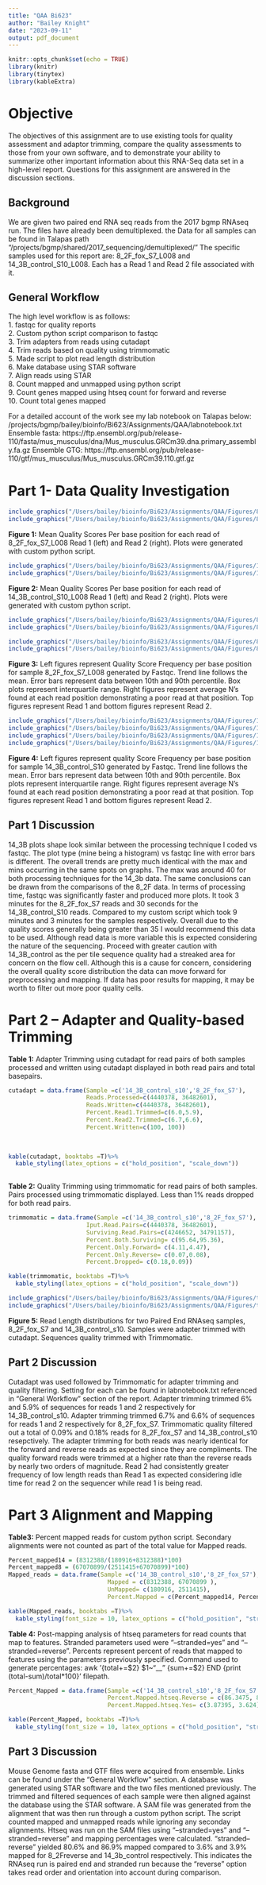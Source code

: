 ```yaml
---
title: "QAA Bi623"
author: "Bailey Knight"
date: "2023-09-11"
output: pdf_document
---
```


```r
knitr::opts_chunk$set(echo = TRUE)
library(knitr)
library(tinytex)
library(kableExtra)

```
# Objective
The objectives of this assignment are to use existing tools for quality assessment and adaptor trimming, compare
the quality assessments to those from your own software, and to demonstrate your ability to summarize other
important information about this RNA-Seq data set in a high-level report. Questions for this assignment are answered in the discussion sections.\

## Background
We are given two paired end RNA seq reads from the 2017 bgmp RNAseq run. The files have already been demultiplexed.
the Data for all samples can be found in Talapas path "/projects/bgmp/shared/2017_sequencing/demultiplexed/"
The specific samples used for this report are: 8_2F_fox_S7_L008 and 14_3B_control_S10_L008.
Each has a Read 1 and Read 2 file associated with it. \

## General Workflow
The high level workflow is as follows: \
1. fastqc for quality reports \
2. Custom python script comparison to fastqc \
3. Trim adapters from reads using cutadapt \
4. Trim reads based on quality using trimmomatic \
5. Made script to plot read length distribution \
6. Make database using STAR software \
7. Align reads using STAR \
8. Count mapped and unmapped using python script \
9. Count genes mapped using htseq count for forward and reverse \
10. Count total genes mapped \

For a detailed account of the work see my lab notebook on Talapas below: \
/projects/bgmp/bailey/bioinfo/Bi623/Assignments/QAA/labnotebook.txt \
Ensemble fasta: https://ftp.ensembl.org/pub/release-110/fasta/mus_musculus/dna/Mus_musculus.GRCm39.dna.primary_assembly.fa.gz
Ensemble GTG: https://ftp.ensembl.org/pub/release-110/gtf/mus_musculus/Mus_musculus.GRCm39.110.gtf.gz

# Part 1- Data Quality Investigation
```r
include_graphics("/Users/bailey/bioinfo/Bi623/Assignments/QAA/Figures/8_2F_fox_S7_L008_R1_001.fastq.gz_hist.png")
include_graphics("/Users/bailey/bioinfo/Bi623/Assignments/QAA/Figures/8_2F_fox_S7_L008_R2_001.fastq.gz_hist.png")
```
**Figure 1:** Mean Quality Scores Per base position for each read of 8_2F_fox_S7_L008 Read 1 (left) and Read 2 (right). Plots were generated with custom python script.
```r
include_graphics("/Users/bailey/bioinfo/Bi623/Assignments/QAA/Figures/14_3B_control_S10_L008_R1_001.fastq.gz_hist.png")
include_graphics("/Users/bailey/bioinfo/Bi623/Assignments/QAA/Figures/14_3B_control_S10_L008_R2_001.fastq.gz_hist.png")

```
**Figure 2:** Mean Quality Scores Per base position for each read of 14_3B_control_S10_L008 Read 1 (left) and Read 2 (right). Plots were generated with custom python script.
```r
include_graphics("/Users/bailey/bioinfo/Bi623/Assignments/QAA/Figures/8_2F_R1.png")
include_graphics("/Users/bailey/bioinfo/Bi623/Assignments/QAA/Figures/8_2F_R1_Ns.png")

```

```r
include_graphics("/Users/bailey/bioinfo/Bi623/Assignments/QAA/Figures/8_2F_R2.png")
include_graphics("/Users/bailey/bioinfo/Bi623/Assignments/QAA/Figures/8_2F_R2_Ns.png")
```
**Figure 3:** Left figures represent Quality Score Frequency per base position for sample 8_2F_fox_S7_L008 generated by Fastqc. Trend line follows the mean. Error bars represent data between 10th and 90th percentile. Box plots represent interquartile range. Right figures represent average N's found at each read position demonstrating a poor read at that position. Top figures represent Read 1 and bottom figures represent Read 2.
```r
include_graphics("/Users/bailey/bioinfo/Bi623/Assignments/QAA/Figures/14_3B_R1.png")
include_graphics("/Users/bailey/bioinfo/Bi623/Assignments/QAA/Figures/14_3B_R1_Ns.png")
include_graphics("/Users/bailey/bioinfo/Bi623/Assignments/QAA/Figures/14_3b_R2.png")
include_graphics("/Users/bailey/bioinfo/Bi623/Assignments/QAA/Figures/14_3B_R2_Ns.png")
```
**Figure 4:** Left figures represent quality Score Frequency per base position for sample 14_3B_control_S10 generated by Fastqc. Trend line follows the mean. Error bars represent data between 10th and 90th percentile. Box plots represent interquartile range. Right figures represent average N's found at each read position demonstrating a poor read at that position. Top figures represent Read 1 and bottom figures represent Read 2. \


## Part 1 Discussion
14_3B plots shape look similar between the processing technique I coded vs fastqc. The plot type (mine being a histogram) vs fastqc line with error bars is different. The overall trends are pretty much identical with the max and mins occurring in the same spots on graphs. The max was around 40 for both processing techniques for the 14_3b data. The same conclusions can be drawn from the comparisons of the 8_2F data. In terms of processing time, fastqc was significantly faster and produced more plots. It took 3 minutes for the 8_2F_fox_S7 reads and 30 seconds for the 14_3B_control_S10 reads. Compared to my custom script which took 9 minutes and 3 minutes for the samples respectively.
Overall due to the quality scores generally being greater than 35 I would recommend this data to be used. Although read data is more variable this is expected considering the nature of the sequencing.  Proceed with greater caution with 14_3B_control as the per tile sequence quality had a streaked area for concern on the flow cell. Although this is a cause for concern, considering the overall quality score distribution the data can move forward for preprocessing and mapping. If data has poor results for mapping, it may be worth to filter out more poor quality cells.\

# Part 2 – Adapter and Quality-based Trimming
**Table 1:** Adapter Trimming using cutadapt for read pairs of both samples processed and written using cutadapt displayed in both read pairs and total basepairs. \
```r
cutadapt = data.frame(Sample =c('14_3B_control_s10','8_2F_fox_S7'),
                      Reads.Processed=c(4440378, 36482601),
                      Reads.Written=c(4440378, 36482601),
                      Percent.Read1.Trimmed=c(6.0,5.9),
                      Percent.Read2.Trimmed=c(6.7,6.6),
                      Percent.Written=c(100, 100))
                      
                      

kable(cutadapt, booktabs =T)%>%
  kable_styling(latex_options = c("hold_position", "scale_down"))
  
```

**Table 2:** Quality Trimming using trimmomatic for read pairs of both samples. Pairs processed using trimmomatic displayed. Less than 1% reads dropped for both read pairs. \
```r

trimmomatic = data.frame(Sample =c('14_3B_control_s10','8_2F_fox_S7'),
                      Iput.Read.Pairs=c(4440378, 36482601),
                      Surviving.Read.Pairs=c(4246652, 34791157),
                      Percent.Both.Surviving= c(95.64,95.36),
                      Percent.Only.Forward= c(4.11,4.47),
                      Percent.Only.Reverse= c(0.07,0.08),
                      Percent.Dropped= c(0.18,0.09))

kable(trimmomatic, booktabs =T)%>%
  kable_styling(latex_options = c("hold_position", "scale_down"))


```


```r
include_graphics("/Users/bailey/bioinfo/Bi623/Assignments/QAA/Figures/trimmed_R1_8_2F_fox_S7_L008_R1_001.fastq.gz_hist.png")
include_graphics("/Users/bailey/bioinfo/Bi623/Assignments/QAA/Figures/trimmed_R1_14_3B_control_S10_L008_R1_001.fastq.gz_hist.png")

```
**Figure 5:** Read Length distributions for two Paired End RNAseq samples, 8_2F_fox_S7 and 14_3B_control_s10. Samples were adapter trimmed with cutadapt. Sequences quality trimmed with Trimmomatic. \ 

## Part 2 Discussion
Cutadapt was used followed by Trimmomatic for adapter trimming and quality filtering. Setting for each can be found in labnotebook.txt referenced in "General Workflow" section of the report. Adapter trimming trimmed 6% and 5.9% of sequences for reads 1 and 2 respectively for 14_3B_control_s10. Adapter trimming trimmed 6.7% and 6.6% of sequences for reads 1 and 2 respectively for 8_2F_fox_S7. Trimmomatic quality filtered out a total of 0.09% and 0.18% reads for 8_2F_fox_S7 and 14_3B_control_s10 resepctively. The adapter trimming for both reads was nearly identical for the forward and reverse reads as expected since they are compliments. The quality forward reads were trimmed at a higher rate than the reverse reads by nearly two orders of magnitude. Read 2 had consistently greater frequency of low length reads than Read 1 as expected considering idle time for read 2 on the sequencer while read 1 is being read. \

# Part 3 Alignment and Mapping

**Table3:** Percent mapped reads for custom python script. Secondary alignments were not counted as part of the total value for Mapped reads.
```r
Percent_mapped14 = (8312388/(180916+8312388)*100)
Percent_mapped8 = (67070899/(2511415+67070899)*100)
Mapped_reads = data.frame(Sample =c('14_3B_control_s10','8_2F_fox_S7'),
                            Mapped = c(8312388, 67070899 ),
                            UnMapped= c(180916, 2511415),
                            Percent.Mapped = c(Percent_mapped14, Percent_mapped8))

kable(Mapped_reads, booktabs =T)%>%
  kable_styling(font_size = 10, latex_options = c("hold_position", "striped"))

```
**Table 4:** Post-mapping analysis of htseq parameters for read counts that map to features. Stranded parameters used were "--stranded=yes" and "--stranded=reverse". Percents represent percent of reads that mapped to features using the parameters previously specified.
Command used to generate percentages: awk '{total+=$2} $1~"__" {sum+=$2} END {print (total-sum)/total*100}' filepath.
```r
Percent_Mapped = data.frame(Sample =c('14_3B_control_s10','8_2F_fox_S7'),
                            Percent.Mapped.htseq.Reverse = c(86.3475, 80.5948),
                            Percent.Mapped.htseq.Yes= c(3.87395, 3.624))

kable(Percent_Mapped, booktabs =T)%>%
  kable_styling(font_size = 10, latex_options = c("hold_position", "striped"))

```


## Part 3 Discussion
Mouse Genome fasta and GTF files were acquired from ensemble. Links can be found under the "General Workflow" section. A database was generated using STAR software and the two files mentioned previously. The trimmed and filtered sequences of each sample were then aligned against the database using the STAR software. A SAM file was generated from the alignment that was then run through a custom python script. The script counted mapped and unmapped reads while ignoring any seconday alignments. Htseq was run on the SAM files using "--stranded=yes" and "--stranded=reverse" and mapping percentages were calculated. "stranded--reverse" yielded 80.6% and 86.9% mapped compared to 3.6% and 3.9% mapped for 8_2Freverse and 14_3b_control respectively. This indicates the RNAseq run is paired end and stranded run because the "reverse" option takes read order and orientation into account during comparison.
